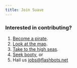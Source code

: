 ```yaml
---
title: Join Suave
---
```


### Interested in contributing?

1. [Become a pirate](https://www.youtube.com/watch?v=T0fAznO1wA8).
2. [Look at the map](https://github.com/flashbots/suave-geth).
2. [Take to the high seas](https://www.flashbots.net/jobs).
3. [Seek booty](https://github.com/flashbots/mev-research/blob/main/grants.md), or 
4. Hail us jobs@flashbots.net
